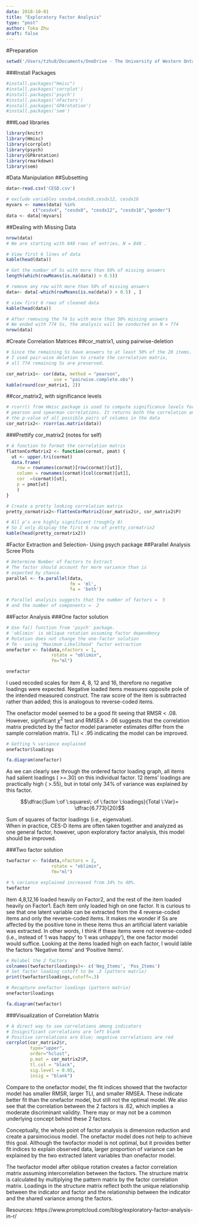 ```yaml
---
data: 2018-10-01
title: "Exploratory Factor Analysis"
type: "post"
author: Toka Zhu
draft: false
---
```


#Preparation
```r
setwd('/Users/tzhu9/Documents/OneDrive - The University of Western Ontario/Grad School Course Work/9555/Assignment/Assignment1')
```
###Install Packages
```r
#install.packages("Hmisc")
#install.packages('corrplot')
#install.packages('psych')
#install.packages('nFactors')
#install.packages('GPArotation')
#install.packages('sem')
```
###Load libraries
```r
library(knitr)
library(Hmisc)
library(corrplot)
library(psych)
library(GPArotation)
library(rmarkdown)
library(sem)
```

#Data Manipulation
##Subsetting 
```r
data<-read.csv('CESD.csv')

# exclude variables cesdx4,cesdx8,cesdx12, cesdx16
myvars <- names(data) %in% 
          c("cesdx4", "cesdx8", "cesdx12", "cesdx16","gender") 
data <- data[!myvars]
```

##Dealing with Missing Data
```r
nrow(data)
# We are starting with 848 rows of entries, N = 848 .
```
```r
# View first 6 lines of data
kable(head(data))
```

```r
# Get the number of Ss with more than 50% of missing answers
length(which(rowMeans(is.na(data)) > 0.5))
```

```r
# remove any row with more than 50% of missing answers
data<- data[-which(rowMeans(is.na(data)) > 0.5) , ] 

# view first 6 rows of cleaned data
kable(head(data))
```

```r
# After removing the 74 Ss with more than 50% missing answers
# We ended with 774 Ss, the analysis will be conducted on N = 774
nrow(data)
```

#Create Correlation Matrices
##cor_matrix1, using pairwise-deletion 
```r
# Since the remaining Ss have answers to at least 50% of the 20 items.
# I used pair-wise deletion to create the correlation matrix,
# all 774 remaining Ss are preserved. 

cor_matrix1<- cor(data, method = "pearson", 
                  use = "pairwise.complete.obs")
kable(round(cor_matrix1, 2))
```

##cor_matrix2, with significance levels
```r
# rcorr() from Hmisc package is used to compute significance levels for
# pearson and spearman correlations. It returns both the correlation and
# the p-value of all possible pairs of columns in the data
cor_matrix2<- rcorr(as.matrix(data))
```

###Prettify cor_matrix2 (notes for self)
```r
# A function to format the correlation matrix
flattenCorMatrix2 <- function(cormat, pmat) {
  ut <- upper.tri(cormat)
  data.frame(
    row = rownames(cormat)[row(cormat)[ut]],
    column = rownames(cormat)[col(cormat)[ut]],
    cor  =(cormat)[ut],
    p = pmat[ut]
    )
}

# Create a pretty looking correlation matrix
pretty_cormatrix2<-flattenCorMatrix2(cor_matrix2$r, cor_matrix2$P)

# All p's are highly significant (roughly 0)
# So I only display the first 6 row of pretty_cormatrix2
kable(head(pretty_cormatrix2))
```

#Factor Extraction and Selection- Using psych package
##Parallel Analysis Scree Plots
```r
# Determine Number of Factors to Extract
# The factor should account for more variance than is 
# expected by chance.
parallel <- fa.parallel(data, 
                        fm = 'ml', 
                        fa = 'both')

# Parallel analysis suggests that the number of factors =  5  
# and the number of components =  2
```

##Factor Analysis
###One factor solution
```r
# Use fa() function from 'psych' package. 
# 'oblimin' is oblique rotation assuming factor dependency
# Rotation does not change the one-factor solution
# fm - using 'Maximum Likelihood' factor extraction
onefactor <- fa(data,nfactors = 1,
                 rotate = "oblimin",
                 fm="ml")

onefactor
```

I used recoded scales for item 4, 8, 12 and 16,
therefore no negative loadings were expected.
Negative loaded items measures opposite pole of the intended
measured construct. The raw score of the item is subtracted rather
than added; this is analogous to reverse-coded items.

The onefactor model seemed to be a good fit seeing that RMSR < .08.
However, significant $\chi^2$ test and RMSEA > .06 suggests that
the correlation matrix predicted by the factor model parameter
estimates differ from the sample correlation matrix.
TLI < .95 indicating the model can be improved.

```r
# Getting % variance explained
onefactor$loadings
```

```r
fa.diagram(onefactor)
```

As we can clearly see through the ordered factor loading graph,
all items had salient loadings ( >=.30) on this individual factor.
12 items' loadings are practically high ( >.55), but in total
only 34% of variance was explained by this factor. 


$$\dfrac{Sum \:of \:squares\: of \:factor \:loadings}{Total \:Var}= \dfrac{6.773}{20}$$

Sum of squares of factor loadings (i.e., eigenvalue). <br>
When in practice, CES-D items are often taken together and analyzed
as one general factor, however, upon exploratory factor analysis,
this model should be improved.

###Two factor solution
```r
twofactor <- fa(data,nfactors = 2,
                 rotate = "oblimin",
                 fm="ml")

# % variance explained increased from 34% to 40%.
twofactor
```

Item 4,8,12,16 loaded heavily on Factor2, and the rest of the item
loaded heavily on Factor1. Each item only loaded high on one factor. 
It is curious to see that one latent variable can be extracted from the 4 reverse-coded items and only the reverse-coded items. It makes me wonder if Ss are affected by the positive tone in these items thus an artificial latent variable was extracted. In other words, I think if these items were not reverse-coded (i.e., instead of 'I was happy' to 'I was unhappy'), the one factor model would suffice. Looking at the items loaded high on each factor, I would lable the factors 'Negative Items' and 'Positive Items'.

```r
# Relabel the 2 factors
colnames(twofactor$loadings)<- c('Neg_Items', 'Pos_Items')
# Set factor loading cutoff to be .3 (pattern matrix)
print(twofactor$loadings,cutoff=.3)
```
```r
# Recapture onefactor loadings (pattern matrix)
onefactor$loadings
```

```r
fa.diagram(twofactor)
```

###Visualization of Correlation Matrix
```r
# A direct way to see correlations among indicators
# Insignificant correlations are left blank
# Positive correlations are blue; negative correlations are red
corrplot(cor_matrix2$r, 
         type="upper", 
         order="hclust", 
         p.mat = cor_matrix2$P, 
         tl.col = "black", 
         sig.level = 0.05, 
         insig = "blank")
```

Compare to the onefactor model, the fit indices showed that the
twofactor model has smaller RMSR, larger TLI, and smaller RMSEA.
These indicate better fit than the onefactor model, but still not
the optimal model. We also see that the correlation between the 2 factors is .62, which implies a moderate discriminant validity. There may or may not be a common underlying concept behind these 2 factors.


Conceptually, the whole point of factor analysis is dimension
reduction and create a parsimocious model. The onefactor model does not help to achieve this goal. Although the twofactor model is not optimal, but it provides better fit indices to explain observed data, larger proportion of variance can be explained by the two extracted latent variables than onefactor model.


The twofactor model after oblique rotation creates a factor correlation matrix assuming intercorrelation between the factors. The structure matrix is calculated by multiplying the pattern matrix by the factor correlation matrix. Loadings in the structure matrix reflect both the unique relationship between the indicator and factor and the relationship between the indicator and the shared variance among the factors.


Resources: https://www.promptcloud.com/blog/exploratory-factor-analysis-in-r/





